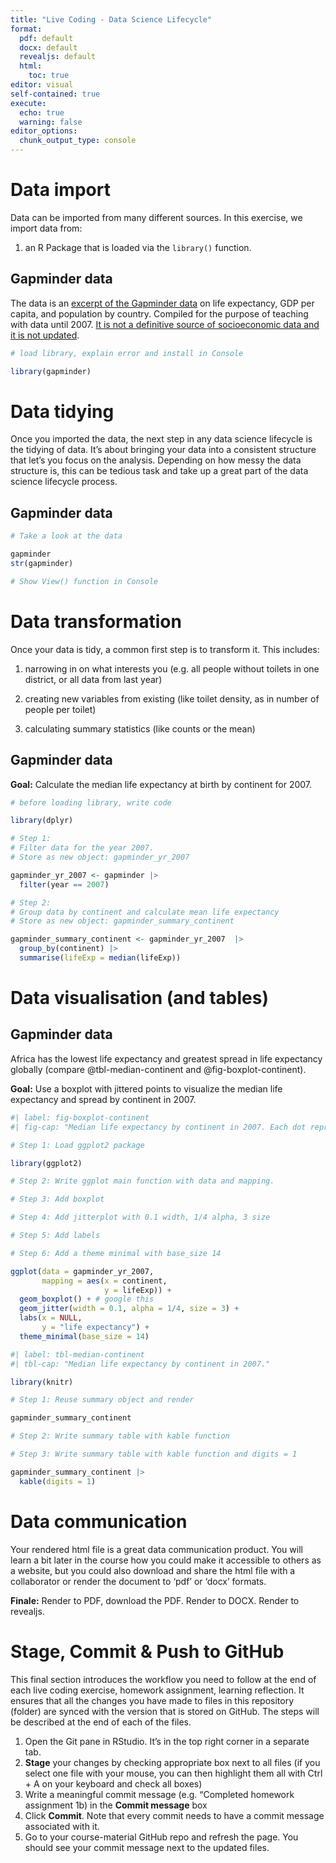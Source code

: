 ```yaml
---
title: "Live Coding - Data Science Lifecycle"
format: 
  pdf: default
  docx: default
  revealjs: default
  html: 
    toc: true
editor: visual
self-contained: true
execute:
  echo: true
  warning: false
editor_options: 
  chunk_output_type: console
---
```


# Data import

Data can be imported from many different sources. In this exercise, we import data from:

1.  an R Package that is loaded via the `library()` function.

## Gapminder data

The data is an [excerpt of the Gapminder data](https://www.gapminder.org/data/documentation/) on life expectancy, GDP per capita, and population by country. Compiled for the purpose of teaching with data until 2007. [It is not a definitive source of socioeconomic data and it is not updated](https://github.com/jennybc/gapminder).

```r

# load library, explain error and install in Console

library(gapminder)

```

# Data tidying

Once you imported the data, the next step in any data science lifecycle is the tidying of data. It's about bringing your data into a consistent structure that let's you focus on the analysis. Depending on how messy the data structure is, this can be tedious task and take up a great part of the data science lifecycle process.

## Gapminder data

```r

# Take a look at the data

gapminder 
str(gapminder)

# Show View() function in Console

```

# Data transformation

Once your data is tidy, a common first step is to transform it. This includes:

1.  narrowing in on what interests you (e.g. all people without toilets in one district, or all data from last year)

2.  creating new variables from existing (like toilet density, as in number of people per toilet)

3.  calculating summary statistics (like counts or the mean)

## Gapminder data

**Goal:** Calculate the median life expectancy at birth by continent for 2007.

```r

# before loading library, write code 

library(dplyr)

# Step 1: 
# Filter data for the year 2007. 
# Store as new object: gapminder_yr_2007

gapminder_yr_2007 <- gapminder |> 
  filter(year == 2007)

# Step 2: 
# Group data by continent and calculate mean life expectancy
# Store as new object: gapminder_summary_continent

gapminder_summary_continent <- gapminder_yr_2007  |>  
  group_by(continent) |> 
  summarise(lifeExp = median(lifeExp))

```

# Data visualisation (and tables)

## Gapminder data

Africa has the lowest life expectancy and greatest spread in life expectancy globally (compare @tbl-median-continent and @fig-boxplot-continent).

**Goal:** Use a boxplot with jittered points to visualize the median life expectancy and spread by continent in 2007.

```r
#| label: fig-boxplot-continent
#| fig-cap: "Median life expectancy by continent in 2007. Each dot represents one individual country."

# Step 1: Load ggplot2 package

library(ggplot2)

# Step 2: Write ggplot main function with data and mapping.

# Step 3: Add boxplot 

# Step 4: Add jitterplot with 0.1 width, 1/4 alpha, 3 size

# Step 5: Add labels

# Step 6: Add a theme minimal with base_size 14

ggplot(data = gapminder_yr_2007, 
       mapping = aes(x = continent, 
                     y = lifeExp)) +
  geom_boxplot() + # google this
  geom_jitter(width = 0.1, alpha = 1/4, size = 3) +
  labs(x = NULL,
       y = "life expectancy") +
  theme_minimal(base_size = 14) 

```

```r
#| label: tbl-median-continent
#| tbl-cap: "Median life expectancy by continent in 2007."

library(knitr)

# Step 1: Reuse summary object and render

gapminder_summary_continent

# Step 2: Write summary table with kable function 

# Step 3: Write summary table with kable function and digits = 1

gapminder_summary_continent |> 
  kable(digits = 1)

```

# Data communication

Your rendered html file is a great data communication product. You will learn a bit later in the course how you could make it accessible to others as a website, but you could also download and share the html file with a collaborator or render the document to 'pdf' or 'docx' formats.

**Finale:** Render to PDF, download the PDF. Render to DOCX. Render to revealjs.

# Stage, Commit & Push to GitHub

This final section introduces the workflow you need to follow at the end of each live coding exercise, homework assignment, learning reflection. It ensures that all the changes you have made to files in this repository (folder) are synced with the version that is stored on GitHub. The steps will be described at the end of each of the files.

1.  Open the Git pane in RStudio. It's in the top right corner in a separate tab.
2.  **Stage** your changes by checking appropriate box next to all files (if you select one file with your mouse, you can then highlight them all with Ctrl + A on your keyboard and check all boxes)
3.  Write a meaningful commit message (e.g. "Completed homework assignment 1b) in the **Commit message** box
4.  Click **Commit**. Note that every commit needs to have a commit message associated with it.
5.  Go to your course-material GitHub repo and refresh the page. You should see your commit message next to the updated files.
